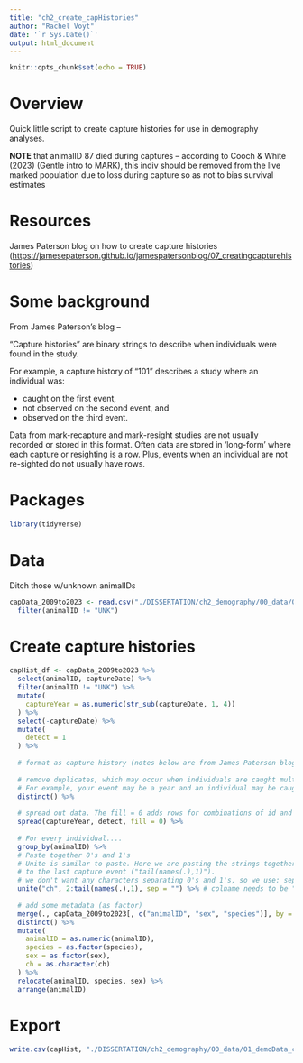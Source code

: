 ```yaml
---
title: "ch2_create_capHistories"
author: "Rachel Voyt"
date: '`r Sys.Date()`'
output: html_document
---
```


```r
knitr::opts_chunk$set(echo = TRUE)
```

# Overview

Quick little script to create capture histories for use in demography analyses.

**NOTE** that animalID 87 died during captures -- according to Cooch & White (2023) (Gentle intro to MARK), this indiv should be removed from the live marked population due to loss during capture so as not to bias survival estimates

# Resources

James Paterson blog on how to create capture histories (<https://jamesepaterson.github.io/jamespatersonblog/07_creatingcapturehistories>)

# Some background

From James Paterson's blog --

"Capture histories" are binary strings to describe when individuals were
found in the study.

For example, a capture history of "101" describes a study where an
individual was:

-   caught on the first event,
-   not observed on the second event, and
-   observed on the third event.

Data from mark-recapture and mark-resight studies are not usually
recorded or stored in this format. Often data are stored in 'long-form'
where each capture or resighting is a row. Plus, events when an
individual are not re-sighted do not usually have rows.

# Packages

```r
library(tidyverse)
```

# Data

Ditch those w/unknown animalIDs

```r
capData_2009to2023 <- read.csv("./DISSERTATION/ch2_demography/00_data/01_demoData_clean/captureData_byIndividual_v6.csv") %>%
  filter(animalID != "UNK")
```

# Create capture histories

```r
capHist_df <- capData_2009to2023 %>%
  select(animalID, captureDate) %>%
  filter(animalID != "UNK") %>%
  mutate(
    captureYear = as.numeric(str_sub(captureDate, 1, 4))
  ) %>%
  select(-captureDate) %>%
  mutate(
    detect = 1
  ) %>%
  
  # format as capture history (notes below are from James Paterson blog)
  
  # remove duplicates, which may occur when individuals are caught multiple times in an event
  # For example, your event may be a year and an individual may be caught multiple times in a year.
  distinct() %>%
  
  # spread out data. The fill = 0 adds rows for combinations of id and event where individuals were not observerd
  spread(captureYear, detect, fill = 0) %>% 
  
  # For every individual....
  group_by(animalID) %>%
  # Paste together 0's and 1's
  # Unite is similar to paste. Here we are pasting the strings together from the second column (first capture event)
  # to the last capture event ("tail(names(.),1)").
  # we don't want any characters separating 0's and 1's, so we use: sep = ""
  unite("ch", 2:tail(names(.),1), sep = "") %>% # colname needs to be "ch"!
  
  # add some metadata (as factor)
  merge(., capData_2009to2023[, c("animalID", "sex", "species")], by = "animalID") %>%
  distinct() %>%
  mutate(
    animalID = as.numeric(animalID),
    species = as.factor(species),
    sex = as.factor(sex),
    ch = as.character(ch)
  ) %>%
  relocate(animalID, species, sex) %>%
  arrange(animalID)
```

# Export

```r
write.csv(capHist, "./DISSERTATION/ch2_demography/00_data/01_demoData_clean/captureHistories_2009to2023.csv", row.names = F)
```

